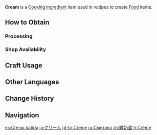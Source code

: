 {{Item Infobox
|id           = 110002
|image        = Item Cream.png
|type         = Cooking Ingredients
|invCategory  = Materials
|description  = A dairy product made from milk. An essential ingredient in making pastries.
|rarity       = 2
|source1      = {{Sold By}}
|source2      = [[Processing]]
}}
'''Cream''' is a [[Cooking Ingredient]] item used in recipes to create [[Food]] items.

==How to Obtain==
===Processing===
{{Recipe
|type = Processing
|Milk = 1
|time = 3
|sort = Milk
}}

===Shop Availability===
{{Shop Availability}}

==Craft Usage==
{{Craft Usage}}

==Other Languages==
{{Other Languages
|en      = Cream
|zhs     = 奶油
|zhs_rm  = Nǎiyóu
|zht     = 鮮奶油
|zht_rm  = Xiān Nǎiyóu
|ja      = クリーム
|ja_rm   = Kuriimu
|ko      = 크림
|ko_rm   = Keurim
|es      = Crema batida
|es_tl   = Whipped Cream
|fr      = Crème
|ru      = Сметана
|th      = Cream
|vi      = Kem
|de      = Sahne
|id      = Cream
|pt      = Creme
}}

==Change History==
{{Change History|1.0}}

==Navigation==
{{Material Navbox|type=Crafting Materials}}

[[es:Crema batida]]
[[ja:クリーム]]
[[pt-br:Creme]]
[[ru:Сметана]]
[[zh:鮮奶油]]
[[fr:Crème]]